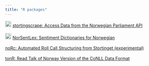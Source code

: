 ```yaml
---
title: "R packages"
---
```


<img src="https://github.com/martigso/stortingscrape/raw/master/man/figures/stortingscrape.png" width="20"/> [stortingscrape: Access Data from the Norwegian Parliament API](https://cran.r-project.org/package=stortingscrape)<br><br>
<img src="https://raw.githubusercontent.com/martigso/NorSentLex/main/man/figures/norsentlex.png" width="20"/> [NorSentLex: Sentiment Dictionaries for Norwegian](https://github.com/martigso/NorSentLex)<br><br>
[noRc: Automated Roll Call Structuring from Stortinget (experimental)](https://github.com/martigso/noRc)<br><br>
[tonR: Read Talk of Norway Version of the CoNLL Data Format](https://github.com/ltgoslo/talk-of-norway/tree/master/src/R/tonR)<br><br>